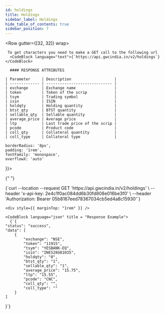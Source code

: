 ```yaml
---
id: holdings
title: Holdings
sidebar_label: Holdings
hide_table_of_contents: true
sidebar_position: 7
---
```



<Row gutter={[32, 32]} wrap>
  <Col xs={24} md={12}>
    
     To get characters you need to make a GET call to the following url 
      <CodeBlock language="text">{`https://api.gwcindia.in/v2/holdings`}</CodeBlock>

      #### RESPONSE ATTRIBUTES

    | Parameter     | Description                   |
    | ------------- | ----------------------------- |
    | exchange      | Exchange name                 |
    | token         | Token of the scrip            |
    | tsym          | Trading symbol                |
    | isin          | ISIN                          |
    | holdqty       | Holding quantity              |
    | btst_qty      | BTST quantity                 |
    | sellable_qty  | Sellable quantity             |
    | average_price | Average price                 |
    | ltp           | Last trade price of the scrip |
    | pcode         | Product code                  |
    | coll_qty      | Collateral quantity           |
    | coll_type     | Collateral type               |

  </Col>

  <Col xs={24} md={12} lg = {12} style={{
  
    borderRadius: '8px',
    padding: '1rem',
    fontFamily: 'monospace',
    overflowX: 'auto'
  }}>

{" "}

<CodeBlock language="bash" title="curl / cURL">
  {`curl --location --request GET 'https://api.gwcindia.in/v2/holdings' \
--header 'x-api-key: 2e4c1f0ac084dd6b30fd808e016be3f0' \
--header 'Authorization: Bearer 05b8167eed78367034cb5ed4a8c15930'`}
</CodeBlock>

    <div style={{ marginTop: "1rem" }} />

    <CodeBlock language="json" title = "Response Example">
      {`{
    "status": "success",
    "data": [
        {
            "exchange": "NSE",
            "token": "11915",
            "tsym": "YESBANK-EQ",
            "isin": "INE528G01035",
            "holdqty": "0",
            "btst_qty": "1",
            "sellable_qty": "1",
            "average_price": "15.75",
            "ltp": "15.55",
            "pcode": "CNC",
            "coll_qty": "",
            "coll_type": ""
        }
    ]

}`}

</CodeBlock>

  </Col>
</Row>
